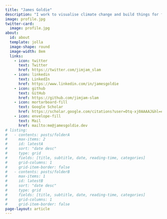 ```yaml
---
title: "James Goldie"
description: "I work to visualise climate change and build things for fun and for social change 🥳"
image: profile.jpg
twitter-card:
  image: profile.jpg
about:
  id: about
  template: jolla
  image-shape: round
  image-width: 8em
  links:
    - icon: twitter
      text: Twitter
      href: https://twitter.com/jimjam_slam
    - icon: linkedin
      text: LinkedIn
      href: https://www.linkedin.com/in/jamesgoldie
    - icon: github
      text: GitHub
      href: https://github.com/jimjam-slam
    - icon: mortarboard-fill
      text: Google Scholar
      href: https://scholar.google.com/citations?user=Otq-xj0AAAAJ&hl=en
    - icon: envelope-fill
      text: Mail
      href: mailto:me@jamesgoldie.dev
# listing:
#   - contents: posts/folderA
#     max-items: 2
#     id: latestA
#     sort: "date desc"
#     type: grid
#     fields: [title, subtitle, date, reading-time, categories]
#     grid-columns: 1
#     grid-item-border: false
#   - contents: posts/folderB
#     max-items: 1
#     id: latestB
#     sort: "date desc"
#     type: grid
#     fields: [title, subtitle, date, reading-time, categories]
#     grid-columns: 1
#     grid-item-border: false
page-layout: article
---
```


:::: {#about}

::::
